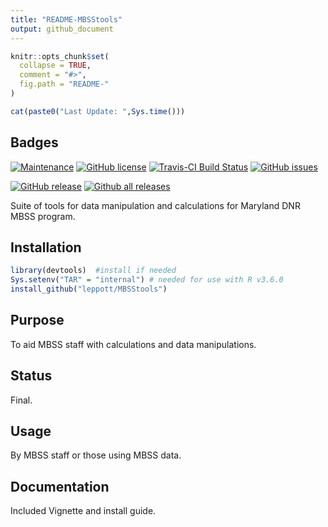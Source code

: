 ---
title: "README-MBSStools"
output: github_document
---

<!-- README.md is generated from README.Rmd. Please edit that file -->

```{r, echo = FALSE}
knitr::opts_chunk$set(
  collapse = TRUE,
  comment = "#>",
  fig.path = "README-"
)
```

```{r, echo = FALSE}
cat(paste0("Last Update: ",Sys.time()))
```

Badges
-----------
[![Maintenance](https://img.shields.io/badge/Maintained%3F-yes-green.svg)](https://GitHub.com/leppott/MBSStools/graphs/commit-activity)
[![GitHub license](https://img.shields.io/github/license/leppott/MBSStools.svg)](https://github.com/leppott/MBSStools/blob/master/LICENSE)
[![Travis-CI Build Status](https://travis-ci.org/leppott/MBSStools.svg?branch=master)](https://travis-ci.org/leppott/MBSStools)
[![GitHub issues](https://img.shields.io/github/issues/leppott/MBSStools.svg)](https://GitHub.com/leppott/MBSStools/issues/)

[![GitHub release](https://img.shields.io/github/release/leppott/MBSStools.svg)](https://GitHub.com/leppott/MBSStools/releases/)
[![Github all releases](https://img.shields.io/github/downloads/leppott/MBSStools/total.svg)](https://GitHub.com/leppott/MBSStools/releases/)

Suite of tools for data manipulation and calculations for Maryland DNR MBSS program.

Installation
------------

```{r, eval=FALSE}
library(devtools)  #install if needed
Sys.setenv("TAR" = "internal") # needed for use with R v3.6.0
install_github("leppott/MBSStools")
```

Purpose
------------
To aid MBSS staff with calculations and data manipulations.

Status
------------
Final. 


Usage
------------
By MBSS staff or those using MBSS data.

Documentation
------------
Included Vignette and install guide.

